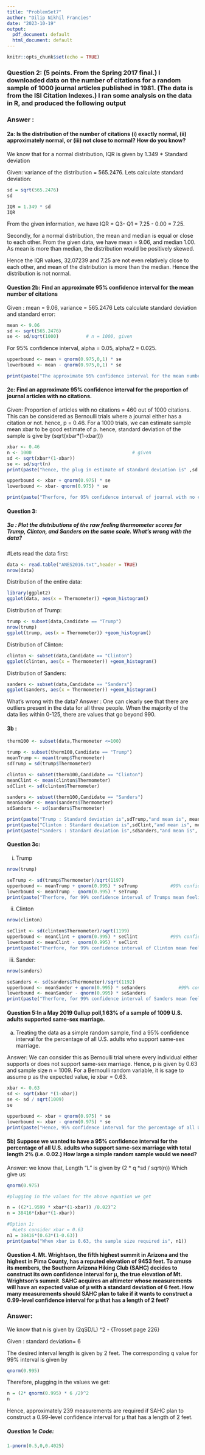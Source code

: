 ---
title: "ProblemSet7"
author: "Dilip Nikhil Francies"
date: "2023-10-19"
output:
  pdf_document: default
  html_document: default
---

```{r setup, include=FALSE}
knitr::opts_chunk$set(echo = TRUE)
```

### Question 2: (5 points. From the Spring 2017 final.) I downloaded data on the number of citations for a random sample of 1000 journal articles published in 1981. (The data is from the ISI Citation Indexes.) I ran some analysis on the data in R, and produced the following output

### Answer :

#### 2a: Is the distribution of the number of citations (i) exactly normal, (ii) approximately normal, or (iii) not close to normal? How do you know?

We know that for a normal distribution, IQR is given by 1.349 \* Standard deviation

Given: variance of the distribution = 565.2476. Lets calculate standard deviation:

```{r}
sd = sqrt(565.2476)
sd

IQR = 1.349 * sd
IQR
```

From the given information, we have IQR = Q3- Q1 = 7.25 - 0.00 = 7.25.

Secondly, for a normal distribution, the mean and median is equal or close to each other. From the given data, we have mean = 9.06, and median 1.00. As mean is more than median, the distribution would be positively skewed.

Hence the IQR values, 32.07239 and 7.25 are not even relatively close to each other, and mean of the distribution is more than the median. Hence the distribution is not normal.

#### Question 2b: Find an approximate 95% confidence interval for the mean number of citations

Given : mean = 9.06, variance = 565.2476 Lets calculate standard deviation and standard error:

```{r}
mean <- 9.06
sd <- sqrt(565.2476)
se <- sd/sqrt(1000)          # n = 1000, given
```

For 95% confidence interval, alpha = 0.05, alpha/2 = 0.025.

```{r}
upperbound <- mean + qnorm(0.975,0,1) * se
lowerbound <- mean - qnorm(0.975,0,1) * se

print(paste("The approximate 95% confidence interval for the mean number of citations is" ,upperbound ,"and" ,lowerbound))
```

#### 2c: Find an approximate 95% confidence interval for the proportion of journal articles with no citations.

Given: Proportion of articles with no citations = 460 out of 1000 citations. This can be considered as Bernoulli trials where a journal either has a citation or not. hence, p = 0.46. For a 1000 trials, we can estimate sample mean xbar to be good estimate of p. hence, standard deviation of the sample is give by (sqrt(xbar\*(1-xbar)))

```{r}
xbar <- 0.46
n <- 1000                                     # given
sd <- sqrt(xbar*(1-xbar)) 
se <- sd/sqrt(n)
print(paste("hence, the plug in estimate of standard deviation is" ,sd ,"and the standard error is" ,se))
```

```{r}
upperbound <- xbar + qnorm(0.975) * se
lowerbound <- xbar- qnorm(0.975) * se

print(paste("Therfore, for 95% confidence interval of journal with no citation is",lowerbound , "and" ,upperbound))
```

#### Question 3:

##### 3a : Plot the distributions of the raw feeling thermometer scores for Trump, Clinton, and Sanders on the same scale. What's wrong with the data?

#Lets read the data first:

```{r}
data <- read.table("ANES2016.txt",header = TRUE)
nrow(data)
```

Distribution of the entire data:

```{r}
library(ggplot2)
ggplot(data, aes(x = Thermometer)) +geom_histogram()
```

Distribution of Trump:

```{r}
trump <- subset(data,Candidate == "Trump")
nrow(trump)
ggplot(trump, aes(x = Thermometer)) +geom_histogram()
```

Distribution of Clinton:

```{r}
clinton <- subset(data,Candidate == "Clinton")
ggplot(clinton, aes(x = Thermometer)) +geom_histogram()
```

Distribution of Sanders:

```{r}
sanders <- subset(data,Candidate == "Sanders")
ggplot(sanders, aes(x = Thermometer)) +geom_histogram()
```

What's wrong with the data? Answer : One can clearly see that there are outliers present in the data for all three people. When the majority of the data lies within 0-125, there are values that go beyond 990.

#### 3b :

```{r}
therm100 <- subset(data,Thermometer <=100)

trump <- subset(therm100,Candidate == "Trump")
meanTrump <- mean(trump$Thermometer)
sdTrump = sd(trump$Thermometer)

clinton <- subset(therm100,Candidate == "Clinton")
meanClint <- mean(clinton$Thermometer)
sdClint <- sd(clinton$Thermometer)

sanders <- subset(therm100,Candidate == "Sanders")
meanSander <- mean(sanders$Thermometer)
sdSanders <- sd(sanders$Thermometer)

print(paste("Trump : Standard deviation is",sdTrump,"and mean is", meanTrump ))
print(paste("Clinton : Standard deviation is",sdClint,"and mean is", meanClint ))
print(paste("Sanders : Standard deviation is",sdSanders,"and mean is", meanSander ))
```

#### Question 3c:

i.  Trump

```{r}
nrow(trump)
```

```{r}
seTrump <- sd(trump$Thermometer)/sqrt(1197)
upperbound <- meanTrump + qnorm(0.995) * seTrump            #99% confidence interval
lowerbound <- meanTrump - qnorm(0.995) * seTrump
print(paste("Therfore, for 99% confidence interval of Trumps mean feeling thermometer of",meanTrump," is", upperbound, "and", lowerbound))
```

ii. Clinton

```{r}
nrow(clinton)
```

```{r}
seClint <- sd(clinton$Thermometer)/sqrt(1199)
upperbound <- meanClint + qnorm(0.995) * seClint            #99% confidence interval
lowerbound <- meanClint - qnorm(0.995) * seClint
print(paste("Therfore, for 99% confidence interval of Clinton mean feeling thermometer of",meanClint," is", upperbound, "and", lowerbound))
```

iii. Sander:

```{r}
nrow(sanders)
```

```{r}
seSanders <- sd(sanders$Thermometer)/sqrt(1192)
upperbound <- meanSander + qnorm(0.995) * seSanders            #99% confidence interval
lowerbound <- meanSander - qnorm(0.995) * seSanders
print(paste("Therfore, for 99% confidence interval of Sanders mean feeling thermometer of",meanSander," is", upperbound, "and", lowerbound))
```

#### Question 5:In a May 2019 Gallup poll,1 63% of a sample of 1009 U.S. adults supported same-sex marriage.

(a) Treating the data as a simple random sample, find a 95% confidence interval for the percentage of all U.S. adults who support same-sex marriage.

Answer: We can consider this as Bernoulli trial where every individual either supports or does not support same-sex marriage. Hence, p is given by 0.63 and sample size n = 1009. For a Bernoulli random variable, it is sage to assume p as the expected value, ie xbar = 0.63.

```{r}
xbar <- 0.63
sd <- sqrt(xbar *(1-xbar))
se <- sd / sqrt(1009)
se
```

```{r}
upperbound <- xbar + qnorm(0.975) * se
lowerbound <- xbar - qnorm(0.975) * se
print(paste("Hence, 95% confidence interval for the percentage of all US adults who supports same sex marriage is",upperbound,"and",lowerbound))
```

#### 5b) Suppose we wanted to have a 95% confidence interval for the percentage of all U.S. adults who support same-sex marriage with total length 2% (i.e. 0.02.) How large a simple random sample would we need?

Answer: we know that, Length "L" is given by (2 \* q \*sd / sqrt(n)) Which give us:

```{r}
qnorm(0.975)
```

```{r}
#plugging in the values for the above equation we get

n = ((2*1.9599 * xbar*(1-xbar)) /0.02)^2
n = 38416*(xbar*(1-xbar))

#Option 1:
  #Lets consider xbar = 0.63
n1 = 38416*(0.63*(1-0.63))
print(paste("When xbar is 0.63, the sample size required is", n1))
```

#### Question 4. Mt. Wrightson, the fifth highest summit in Arizona and the highest in Pima County, has a reputed elevation of 9453 feet. To amuse its members, the Southern Arizona Hiking Club (SAHC) decides to construct its own confidence interval for μ, the true elevation of Mt. Wrightson's summit. SAHC acquires an altimeter whose measurements will have an expected value of μ with a standard deviation of 6 feet. How many measurements should SAHC plan to take if it wants to construct a 0.99-level confidence interval for μ that has a length of 2 feet?

### Answer:

We know that n is given by (2qSD/L) \^2 - {Trosset page 226}

Given : standard deviation= 6

The desired interval length is given by 2 feet. The corresponding q value for 99% interval is given by

```{r}
qnorm(0.995)
```

Therefore, plugging in the values we get:

```{r}
n = (2* qnorm(0.995) * 6 /2)^2
n
```

Hence, approximately 239 measurements are required if SAHC plan to construct a 0.99-level confidence interval for μ that has a length of 2 feet.

##### Question 1e Code:

```{r}
1-pnorm(0.5,0,0.4025)
```
